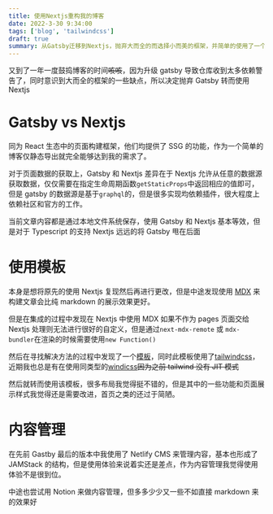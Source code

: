 ```yaml
---
title: 使用Nextjs重构我的博客
date: 2022-3-30 9:34:00
tags: ['blog', 'tailwindcss']
draft: true
summary: 从Gatsby迁移到Nextjs，抛弃大而全的而选择小而美的框架，并简单的使用了一个模板，但是一些功能展示效果和页面样式还是有待改进的。
---
```


又到了一年一度鼓捣博客的时间~~咳咳~~，因为升级 gatsby 导致仓库收到太多依赖警告了，同时意识到大而全的框架的一些缺点，所以决定抛弃 Gatsby 转而使用 Nextjs

# Gatsby vs Nextjs

同为 React 生态中的页面构建框架，他们均提供了 SSG 的功能，作为一个简单的博客仅静态导出就完全能够达到我的需求了。

对于页面数据的获取上，Gatsby 和 Nextjs 差异在于 Nextjs 允许从任意的数据源获取数据，仅仅需要在指定生命周期函数`getStaticProps`中返回相应的值即可，但是 gatsby 的数据源是基于`graphql`的，但是很多实现均依赖插件，很大程度上依赖社区和官方的工作。

当前文章内容都是通过本地文件系统保存，使用 Gatsby 和 Nextjs 基本等效，但是对于 Typescript 的支持 Nextjs 远远的将 Gatsby 甩在后面

# 使用模板

本身是想将原先的使用 Nextjs 复现然后再进行更改，但是中途发现使用 [MDX](https://mdxjs.com/) 来构建文章会比纯 markdown 的展示效果更好。

但是在集成的过程中发现在 Nextjs 中使用 MDX 如果不作为 pages 页面交给 Nextjs 处理则无法进行很好的自定义，但是通过`next-mdx-remote` 或 `mdx-bundler`在渲染的时候需要使用`new Function()`

然后在寻找解决方法的过程中发现了一个[模板](https://github.com/timlrx/tailwind-nextjs-starter-blog)，同时此模板使用了[tailwindcss](https://tailwindcss.com/)，近期我也总是有在使用同类型的[windicss](https://windicss.org/)~~因为之前 tailwind 没有 JIT 模式~~

然后就转而使用该模板，很多布局我觉得挺不错的，但是其中的一些功能和页面展示样式我觉得还是需要改进，首页之类的还过于简陋。

# 内容管理

在先前 Gastby 最后的版本中我使用了 Netlify CMS 来管理内容，基本也形成了 JAMStack 的结构，但是使用体验来说着实还是差点，作为内容管理我觉得使用体验不是很到位。

中途也尝试用 Notion 来做内容管理，但多多少少又一些不如直接 markdown 来的效果好
